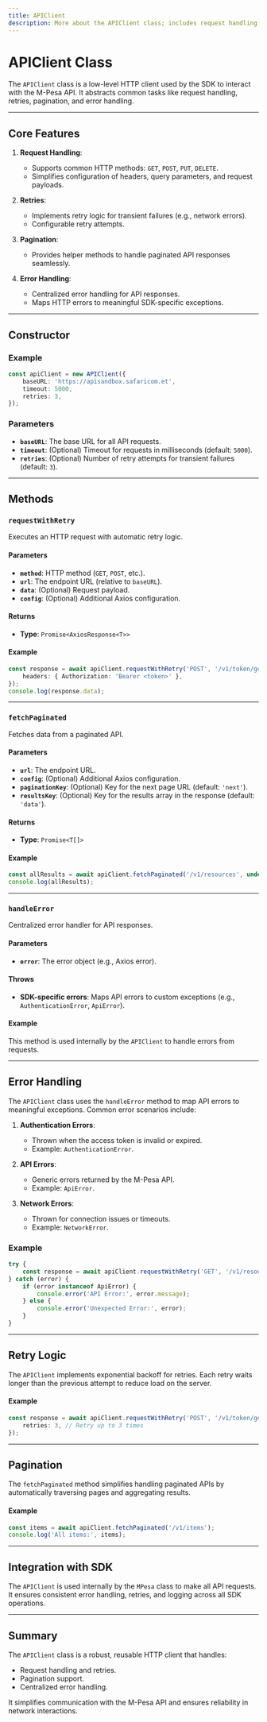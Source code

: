 ```yaml
---
title: APIClient
description: More about the APIClient class; includes request handling, retries, pagination, error handling, and its integration with the SDK.
---
```


# APIClient Class

The `APIClient` class is a low-level HTTP client used by the SDK to interact with the M-Pesa API. It abstracts common tasks like request handling, retries, pagination, and error handling.

---

## Core Features

1. **Request Handling**:
   - Supports common HTTP methods: `GET`, `POST`, `PUT`, `DELETE`.
   - Simplifies configuration of headers, query parameters, and request payloads.

2. **Retries**:
   - Implements retry logic for transient failures (e.g., network errors).
   - Configurable retry attempts.

3. **Pagination**:
   - Provides helper methods to handle paginated API responses seamlessly.

4. **Error Handling**:
   - Centralized error handling for API responses.
   - Maps HTTP errors to meaningful SDK-specific exceptions.

---

## Constructor

### Example
```typescript
const apiClient = new APIClient({
    baseURL: 'https://apisandbox.safaricom.et',
    timeout: 5000,
    retries: 3,
});
```

### Parameters
- **`baseURL`**: The base URL for all API requests.
- **`timeout`**: (Optional) Timeout for requests in milliseconds (default: `5000`).
- **`retries`**: (Optional) Number of retry attempts for transient failures (default: `3`).

---

## Methods

### `requestWithRetry`
Executes an HTTP request with automatic retry logic.

#### Parameters
- **`method`**: HTTP method (`GET`, `POST`, etc.).
- **`url`**: The endpoint URL (relative to `baseURL`).
- **`data`**: (Optional) Request payload.
- **`config`**: (Optional) Additional Axios configuration.

#### Returns
- **Type**: `Promise<AxiosResponse<T>>`

#### Example
```typescript
const response = await apiClient.requestWithRetry('POST', '/v1/token/generate', payload, {
    headers: { Authorization: 'Bearer <token>' },
});
console.log(response.data);
```

---

### `fetchPaginated`
Fetches data from a paginated API.

#### Parameters
- **`url`**: The endpoint URL.
- **`config`**: (Optional) Additional Axios configuration.
- **`paginationKey`**: (Optional) Key for the next page URL (default: `'next'`).
- **`resultsKey`**: (Optional) Key for the results array in the response (default: `'data'`).

#### Returns
- **Type**: `Promise<T[]>`

#### Example
```typescript
const allResults = await apiClient.fetchPaginated('/v1/resources', undefined, 'nextPage', 'items');
console.log(allResults);
```

---

### `handleError`
Centralized error handler for API responses.

#### Parameters
- **`error`**: The error object (e.g., Axios error).

#### Throws
- **SDK-specific errors**: Maps API errors to custom exceptions (e.g., `AuthenticationError`, `ApiError`).

#### Example
This method is used internally by the `APIClient` to handle errors from requests.

---

## Error Handling

The `APIClient` class uses the `handleError` method to map API errors to meaningful exceptions. Common error scenarios include:

1. **Authentication Errors**:
   - Thrown when the access token is invalid or expired.
   - Example: `AuthenticationError`.

2. **API Errors**:
   - Generic errors returned by the M-Pesa API.
   - Example: `ApiError`.

3. **Network Errors**:
   - Thrown for connection issues or timeouts.
   - Example: `NetworkError`.

### Example
```typescript
try {
    const response = await apiClient.requestWithRetry('GET', '/v1/resources');
} catch (error) {
    if (error instanceof ApiError) {
        console.error('API Error:', error.message);
    } else {
        console.error('Unexpected Error:', error);
    }
}
```

---

## Retry Logic

The `APIClient` implements exponential backoff for retries. Each retry waits longer than the previous attempt to reduce load on the server.

#### Example
```typescript
const response = await apiClient.requestWithRetry('POST', '/v1/token/generate', payload, {
    retries: 3, // Retry up to 3 times
});
```

---

## Pagination

The `fetchPaginated` method simplifies handling paginated APIs by automatically traversing pages and aggregating results.

#### Example
```typescript
const items = await apiClient.fetchPaginated('/v1/items');
console.log('All items:', items);
```

---

## Integration with SDK

The `APIClient` is used internally by the `MPesa` class to make all API requests. It ensures consistent error handling, retries, and logging across all SDK operations.

---

## Summary

The `APIClient` class is a robust, reusable HTTP client that handles:

- Request handling and retries.
- Pagination support.
- Centralized error handling.

It simplifies communication with the M-Pesa API and ensures reliability in network interactions.